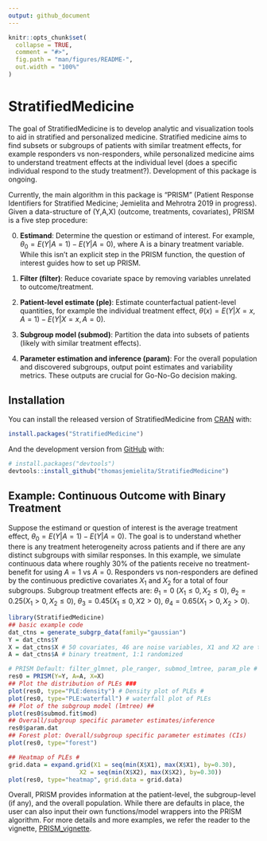 ```yaml
---
output: github_document
---
```


<!-- README.md is generated from README.Rmd. Please edit that file -->

```r
knitr::opts_chunk$set(
  collapse = TRUE,
  comment = "#>",
  fig.path = "man/figures/README-",
  out.width = "100%"
)
```
# StratifiedMedicine

<!-- badges: start -->
<!-- badges: end -->

The goal of StratifiedMedicine is to develop analytic and visualization tools to aid in stratified and personalized medicine. Stratified medicine aims to find subsets or subgroups of patients with similar treatment effects, for example responders vs non-responders, while personalized medicine aims to understand treatment effects at the individual level (does a specific individual respond to the study treatment?). Development of this package is ongoing.

Currently, the main algorithm in this package is “PRISM” (Patient Response Identifiers for Stratified Medicine; Jemielita and Mehrotra 2019 in progress). Given a data-structure of (Y,A,X) (outcome, treatments, covariates), PRISM is a five step procedure:

0. **Estimand**: Determine the question or estimand of interest. For example, $\theta_0 = E(Y|A=1)-E(Y|A=0)$, where A is a binary treatment variable. While this isn't an explicit step in the PRISM function, the question of interest guides how to set up PRISM. 

1. **Filter (filter)**: Reduce covariate space by removing variables unrelated to outcome/treatment.

2. **Patient-level estimate (ple)**: Estimate counterfactual patient-level quantities, for example the individual treatment effect, $\theta(x) = E(Y|X=x,A=1)-E(Y|X=x,A=0)$.

3. **Subgroup model (submod)**: Partition the data into subsets of patients (likely with similar treatment effects). 

4. **Parameter estimation and inference (param)**: For the overall population and discovered subgroups, output point estimates and variability metrics. These outputs are crucial for Go-No-Go decision making.

## Installation

You can install the released version of StratifiedMedicine from [CRAN](https://CRAN.R-project.org) with:

``` r
install.packages("StratifiedMedicine")
```

And the development version from [GitHub](https://github.com/) with:

``` r
# install.packages("devtools")
devtools::install_github("thomasjemielita/StratifiedMedicine")
```
## Example: Continuous Outcome with Binary Treatment

Suppose the estimand or question of interest is the average treatment effect, $\theta_0 = E(Y|A=1)-E(Y|A=0)$. The goal is to understand whether there is any treatment heterogeneity across patients and if there are any distinct subgroups with similar responses. In this example, we simulate continuous data where roughly 30\% of the patients receive no treatment-benefit for using $A=1$ vs $A=0$. Responders vs non-responders are defined by the continuous predictive covariates $X_1$ and $X_2$ for a total of four subgroups. Subgroup treatment effects are: $\theta_{1} = 0$ ($X_1 \leq 0, X_2 \leq 0$), $\theta_{2} = 0.25 (X_1 > 0, X_2 \leq 0)$, $\theta_{3} = 0.45 (X_1 \leq 0, X2 > 0$), $\theta_{4} = 0.65 (X_1>0, X_2>0)$.

```r
library(StratifiedMedicine)
## basic example code
dat_ctns = generate_subgrp_data(family="gaussian")
Y = dat_ctns$Y
X = dat_ctns$X # 50 covariates, 46 are noise variables, X1 and X2 are truly predictive
A = dat_ctns$A # binary treatment, 1:1 randomized 

# PRISM Default: filter_glmnet, ple_ranger, submod_lmtree, param_ple #
res0 = PRISM(Y=Y, A=A, X=X)
## Plot the distribution of PLEs ###
plot(res0, type="PLE:density") # Density plot of PLEs #
plot(res0, type="PLE:waterfall") # waterfall plot of PLEs
## Plot of the subgroup model (lmtree) ##
plot(res0$submod.fit$mod)
## Overall/subgroup specific parameter estimates/inference
res0$param.dat
## Forest plot: Overall/subgroup specific parameter estimates (CIs)
plot(res0, type="forest")

## Heatmap of PLEs #
grid.data = expand.grid(X1 = seq(min(X$X1), max(X$X1), by=0.30),
                    X2 = seq(min(X$X2), max(X$X2), by=0.30))
plot(res0, type="heatmap", grid.data = grid.data)

```

Overall, PRISM provides information at the patient-level, the subgroup-level (if any), and the overall population. While there are defaults in place, the user can also input their own functions/model wrappers into the PRISM algorithm. For more details and more examples, we refer the reader to the vignette, [PRISM_vignette](https://CRAN.R-project.org/package=StratifiedMedicine/vignettes/SM_PRISM.html). 

